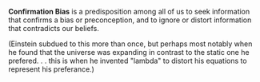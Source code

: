 {{rfc}}
'''Confirmation Bias''' is a predisposition among all of us to seek information that confirms a bias or preconception, and to ignore or distort information that contradicts our beliefs.

(Einstein subdued to this more than once, but perhaps most notably when he found that the universe was expanding in contrast to the static one he prefered. . . this is when he invented "lambda" to distort his equations to represent his preferance.)